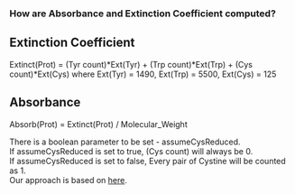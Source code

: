 ===How are Absorbance and Extinction Coefficient computed?===

==Extinction Coefficient==

Extinct(Prot) = (Tyr count)*Ext(Tyr) + (Trp count)*Ext(Trp) + (Cys count)*Ext(Cys) where Ext(Tyr) = 1490, Ext(Trp) = 5500, Ext(Cys) = 125

==Absorbance== 

Absorb(Prot) = Extinct(Prot) / Molecular_Weight


There is a boolean parameter to be set - assumeCysReduced.<br/> 
If assumeCysReduced is set to true, (Cys count) will always be 0.<br/>
If assumeCysReduced is set to false, Every pair of Cystine will be counted as 1.<br/>
Our approach is based on [http://web.expasy.org/protparam/protparam-doc.html here].